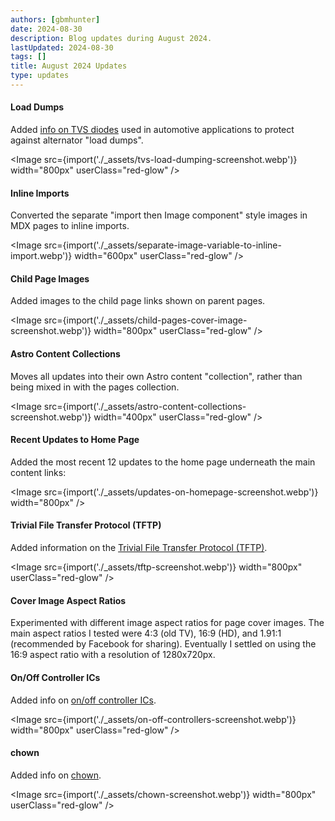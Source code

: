 ```yaml
---
authors: [gbmhunter]
date: 2024-08-30
description: Blog updates during August 2024.
lastUpdated: 2024-08-30
tags: []
title: August 2024 Updates
type: updates
---
```


#### Load Dumps

Added [info on TVS diodes](/electronics/components/diodes/tvs-diodes/#automotive-load-dump-clamping) used in automotive applications to protect against alternator "load dumps".

<Image src={import('./_assets/tvs-load-dumping-screenshot.webp')} width="800px" userClass="red-glow" />

#### Inline Imports

Converted the separate "import then Image component" style images in MDX pages to inline imports.

<Image src={import('./_assets/separate-image-variable-to-inline-import.webp')} width="600px" userClass="red-glow" />

#### Child Page Images

Added images to the child page links shown on parent pages.

<Image src={import('./_assets/child-pages-cover-image-screenshot.webp')} width="800px" userClass="red-glow" />

#### Astro Content Collections

Moves all updates into their own Astro content "collection", rather than being mixed in with the pages collection.

<Image src={import('./_assets/astro-content-collections-screenshot.webp')} width="400px" userClass="red-glow" />

#### Recent Updates to Home Page

Added the most recent 12 updates to the home page underneath the main content links:

<Image src={import('./_assets/updates-on-homepage-screenshot.webp')} width="800px" />

#### Trivial File Transfer Protocol (TFTP)

Added information on the [Trivial File Transfer Protocol (TFTP)](/electronics/communication-protocols/trivial-file-transfer-protocol-tftp/).

<Image src={import('./_assets/tftp-screenshot.webp')} width="800px" userClass="red-glow" />

#### Cover Image Aspect Ratios

Experimented with different image aspect ratios for page cover images. The main aspect ratios I tested were 4:3 (old TV), 16:9 (HD), and 1.91:1 (recommended by Facebook for sharing). Eventually I settled on using the 16:9 aspect ratio with a resolution of 1280x720px.

#### On/Off Controller ICs

Added info on [on/off controller ICs](/electronics/components/on-off-controllers/).

<Image src={import('./_assets/on-off-controllers-screenshot.webp')} width="800px" userClass="red-glow" />

#### chown

Added info on [chown](/programming/operating-systems/linux/programs/chown/).

<Image src={import('./_assets/chown-screenshot.webp')} width="800px" userClass="red-glow" />
